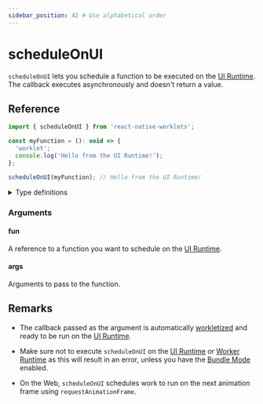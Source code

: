 ```yaml
---
sidebar_position: 42 # Use alphabetical order
---
```


# scheduleOnUI

`scheduleOnUI` lets you schedule a function to be executed on the [UI Runtime](/docs/fundamentals/glossary#ui-runtime). The callback executes asynchronously and doesn't return a value.

## Reference

```javascript
import { scheduleOnUI } from 'react-native-worklets';

const myFunction = (): void => {
  'worklet';
  console.log('Hello from the UI Runtime!');
};

scheduleOnUI(myFunction); // Hello from the UI Runtime!
```

<details>
<summary>Type definitions</summary>

```typescript
function scheduleOnUI<Args extends unknown[], ReturnValue>(
  fun: (...args: Args) => ReturnValue,
  ...args: Args
): void;
```

</details>

### Arguments

#### fun

A reference to a function you want to schedule on the [UI Runtime](/docs/fundamentals/glossary#ui-runtime).

#### args

Arguments to pass to the function.

## Remarks

- The callback passed as the argument is automatically [workletized](/docs/fundamentals/glossary#to-workletize) and ready to be run on the [UI Runtime](/docs/fundamentals/glossary#ui-runtime).

- Make sure not to execute `scheduleOnUI` on the [UI Runtime](/docs/fundamentals/glossary#ui-runtime) or [Worker Runtime](/docs/fundamentals/glossary#worker-worklet-runtime---worker-runtime) as this will result in an error, unless you have the [Bundle Mode](/docs/experimental/bundleMode) enabled.

- On the Web, `scheduleOnUI` schedules work to run on the next animation frame using `requestAnimationFrame`.
